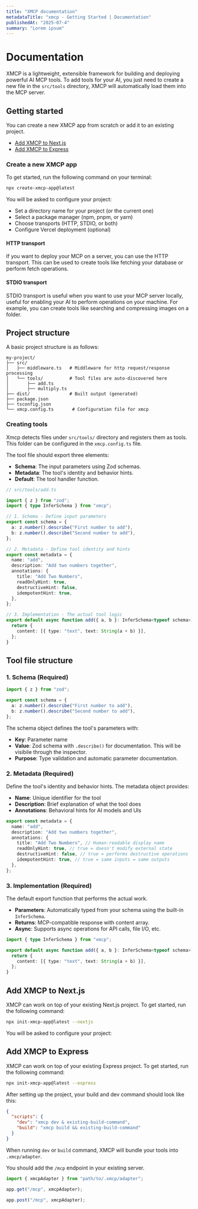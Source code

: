 ```yaml
---
title: "XMCP documentation"
metadataTitle: "xmcp - Getting Started | Documentation"
publishedAt: "2025-07-4"
summary: "Lorem ipsum"
---
```


# Documentation

XMCP is a lightweight, extensible framework for building and deploying powerful AI MCP tools. To add tools for your AI, you just need to create a new file in the `src/tools` directory, XMCP will automatically load them into the MCP server.

## Getting started

You can create a new XMCP app from scratch or add it to an existing project.

- [Add XMCP to Next.js](#add-xmcp-to-nextjs)
- [Add XMCP to Express](#add-xmcp-to-express)

### Create a new XMCP app

To get started, run the following command on your terminal:

```bash
npx create-xmcp-app@latest
```

You will be asked to configure your project:

- Set a directory name for your project (or the current one)
- Select a package manager (npm, pnpm, or yarn)
- Choose transports (HTTP, STDIO, or both)
- Configure Vercel deployment (optional)

#### HTTP transport

If you want to deploy your MCP on a server, you can use the HTTP transport. This can be used to create tools like fetching your database or perform fetch operations.

#### STDIO transport

STDIO transport is useful when you want to use your MCP server locally, useful for enabling your AI to perform operations on your machine. For example, you can create tools like searching and compressing images on a folder.

## Project structure

A basic project structure is as follows:

```
my-project/
├── src/
│   ├── middleware.ts   # Middleware for http request/response processing
│   └── tools/          # Tool files are auto-discovered here
│       ├── add.ts
│       ├── multiply.ts
├── dist/               # Built output (generated)
├── package.json
├── tsconfig.json
└── xmcp.config.ts       # Configuration file for xmcp
```

### Creating tools

Xmcp detects files under `src/tools/` directory and registers them as tools.
This folder can be configured in the `xmcp.config.ts` file.

The tool file should export three elements:

- **Schema**: The input parameters using Zod schemas.
- **Metadata**: The tool's identity and behavior hints.
- **Default**: The tool handler function.

```typescript
// src/tools/add.ts

import { z } from "zod";
import { type InferSchema } from "xmcp";

// 1. Schema - Define input parameters
export const schema = {
  a: z.number().describe("First number to add"),
  b: z.number().describe("Second number to add"),
};

// 2. Metadata - Define tool identity and hints
export const metadata = {
  name: "add",
  description: "Add two numbers together",
  annotations: {
    title: "Add Two Numbers",
    readOnlyHint: true,
    destructiveHint: false,
    idempotentHint: true,
  },
};

// 3. Implementation - The actual tool logic
export default async function add({ a, b }: InferSchema<typeof schema>) {
  return {
    content: [{ type: "text", text: String(a + b) }],
  };
}
```

## Tool file structure

### 1. Schema (Required)

```typescript
import { z } from "zod";

export const schema = {
  a: z.number().describe("First number to add"),
  b: z.number().describe("Second number to add"),
};
```

The schema object defines the tool's parameters with:

- **Key**: Parameter name
- **Value**: Zod schema with `.describe()` for documentation. This will be visibile through the inspector.
- **Purpose**: Type validation and automatic parameter documentation.

### 2. Metadata (Required)

Define the tool's identity and behavior hints. The metadata object provides:

- **Name**: Unique identifier for the tool
- **Description**: Brief explanation of what the tool does
- **Annotations**: Behavioral hints for AI models and UIs

```typescript
export const metadata = {
  name: "add",
  description: "Add two numbers together",
  annotations: {
    title: "Add Two Numbers", // Human-readable display name
    readOnlyHint: true, // true = doesn't modify external state
    destructiveHint: false, // true = performs destructive operations
    idempotentHint: true, // true = same inputs = same outputs
  },
};
```

### 3. Implementation (Required)

The default export function that performs the actual work.

- **Parameters**: Automatically typed from your schema using the built-in `InferSchema`.
- **Returns**: MCP-compatible response with content array.
- **Async**: Supports async operations for API calls, file I/O, etc.

```typescript
import { type InferSchema } from "xmcp";

export default async function add({ a, b }: InferSchema<typeof schema>) {
  return {
    content: [{ type: "text", text: String(a + b) }],
  };
}
```

## Add XMCP to Next.js

XMCP can work on top of your existing Next.js project. To get started, run the following command:

```bash
npx init-xmcp-app@latest --nextjs
```

You will be asked to configure your project:

## Add XMCP to Express

XMCP can work on top of your existing Express project. To get started, run the following command:

```bash
npx init-xmcp-app@latest --express
```

After setting up the project, your build and dev command should look like this:

```json
{
  "scripts": {
    "dev": "xmcp dev & existing-build-command",
    "build": "xmcp build && existing-build-command"
  }
}
```

When running `dev` or `build` command, XMCP will bundle your tools into `.xmcp/adapter`.

You should add the `/mcp` endpoint in your existing server.

```typescript
import { xmcpAdapter } from "path/to/.xmcp/adapter";

app.get("/mcp", xmcpAdapter);

app.post("/mcp", xmcpAdapter);
```
